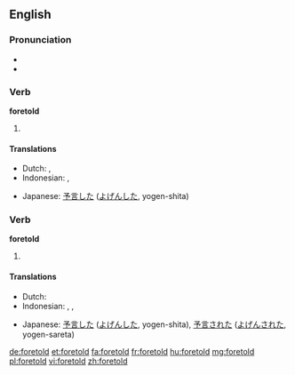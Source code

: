 ==English==

===Pronunciation===
* {{IPA|/ˈfoɻtɒld/}}
* {{audio|en-us-foretold.ogg|Audio (US)}}

===Verb===
'''foretold'''

# {{simple past of|foretell}}

====Translations====
{{trans-top|simple past of "to foretell"}}
* Dutch: {{t+|nl|voorspelde}}, {{t+|nl|voorspelden}}
* Indonesian: {{t+|id|ramal|alt=meramal}}, {{t+|id|ramal|alt=meramalkan}}
{{trans-mid}}
* Japanese: [[予言]]した ([[よげん]]した, yogen-shita)
{{trans-bottom}}

===Verb===
'''foretold'''

# {{past participle of|foretell|lang=en}}

====Translations====
{{trans-top|past participle of "foretell"}}
* Dutch: {{t+|nl|voorspeld}}
* Indonesian: {{t+|id|ramal|alt=meramal}}, {{t+|id|ramal|alt=meramalkan}}, {{t+|id|ramal|alt=diramalkan}}
{{trans-mid}}
* Japanese: [[予言]]した ([[よげん]]した, yogen-shita), [[予言]]された ([[よげん]]された, yogen-sareta)
{{trans-bottom}}

[[de:foretold]]
[[et:foretold]]
[[fa:foretold]]
[[fr:foretold]]
[[hu:foretold]]
[[mg:foretold]]
[[pl:foretold]]
[[vi:foretold]]
[[zh:foretold]]